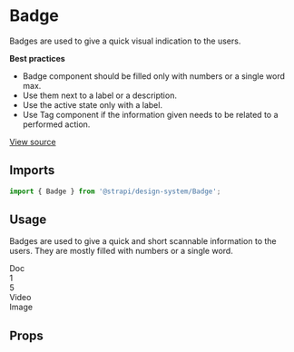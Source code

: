 <!--- Badge.stories.mdx --->


<Meta
  title="Design System/Components/Badge"
  component={Badge}
/>

# Badge

Badges are used to give a quick visual indication to the users.

**Best practices**

- Badge component should be filled only with numbers or a single word max.
- Use them next to a label or a description.
- Use the active state only with a label.
- Use Tag component if the information given needs to be related to a performed action.

[View source](https://github.com/strapi/design-system/tree/main/packages/strapi-design-system/src/Badge)

## Imports

```js
import { Badge } from '@strapi/design-system/Badge';
```

## Usage

Badges are used to give a quick and short scannable information to the users. They are mostly filled with numbers or a single word.

<Canvas>
  <Story name="base">
    <Stack size={2}>
      <div>
        <Badge>Doc</Badge>
      </div>
      <div>
        <Badge>1</Badge>
      </div>
      <div>
        <Badge>5</Badge>
      </div>
      <div>
        <Badge>Video</Badge>
      </div>
      <div>
        <Badge active>Image</Badge>
      </div>
    </Stack>
  </Story>
</Canvas>

## Props

<ArgsTable of={Badge} />
